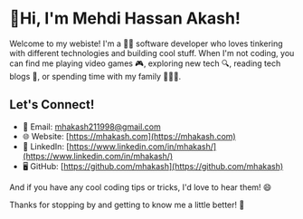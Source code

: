 # 👋Hi, I'm Mehdi Hassan Akash!

Welcome to my webiste! I'm a 🧑‍💻 software developer who loves tinkering with different technologies and building cool stuff. When I'm not coding, you can find me playing video games 🎮, exploring new tech 🔍, reading tech blogs 📖, or spending time with my family 👨‍👩‍👧.

## Let's Connect!

- 📧 Email: [mhakash211998@gmail.com](mailto:mhakash211998@gmail.com)
- 🌐 Website: [https://mhakash.com](https://mhakash.com)
- 👥 LinkedIn: [https://www.linkedin.com/in/mhakash/](https://www.linkedin.com/in/mhakash/)
- 🖥️ GitHub: [https://github.com/mhakash](https://github.com/mhakash)

And if you have any cool coding tips or tricks, I'd love to hear them! 😄

Thanks for stopping by and getting to know me a little better! 🚀
